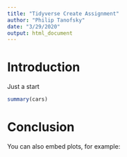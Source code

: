 ```yaml
---
title: "Tidyverse Create Assignment"
author: "Philip Tanofsky"
date: "3/29/2020"
output: html_document
---
```


# Introduction

Just a start

```r
summary(cars)
```

# Conclusion

You can also embed plots, for example:

